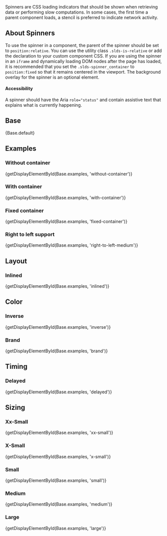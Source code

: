 
<div className="doc lead">
  Spinners are CSS loading indicators that should be shown when retrieving data or performing slow computations. In some cases, the first time a parent component loads, a stencil is preferred to indicate network activity.
</div>

## About Spinners

To use the spinner in a component, the parent of the spinner should be set to `position:relative`. You can use the utility class `.slds-is-relative` or add the declaration to your custom component CSS. If you are using the spinner in an `iframe` and dynamically loading DOM nodes after the page has loaded, it is recommended that you set the `.slds-spinner_container` to `position:fixed` so that it remains centered in the viewport. The background overlay for the spinner is an optional element.

#### Accessibility

A spinner should have the Aria `role="status"` and contain assistive text that explains what is currently happening.

## Base

<CodeView>
  {Base.default}
</CodeView>

## Examples

### Without container

<CodeView>
  {getDisplayElementById(Base.examples, 'without-container')}
</CodeView>

### With container

<CodeView>
  {getDisplayElementById(Base.examples, 'with-container')}
</CodeView>

### Fixed container

<CodeView>
  {getDisplayElementById(Base.examples, 'fixed-container')}
</CodeView>

### Right to left support

<CodeView>
  {getDisplayElementById(Base.examples, 'right-to-left-medium')}
</CodeView>

## Layout

### Inlined

<CodeView>
  {getDisplayElementById(Base.examples, 'inlined')}
</CodeView>

## Color

### Inverse

<CodeView>
  {getDisplayElementById(Base.examples, 'inverse')}
</CodeView>

### Brand

<CodeView>
  {getDisplayElementById(Base.examples, 'brand')}
</CodeView>

## Timing

### Delayed

<CodeView>
  {getDisplayElementById(Base.examples, 'delayed')}
</CodeView>

## Sizing

### Xx-Small

<CodeView>
  {getDisplayElementById(Base.examples, 'xx-small')}
</CodeView>

### X-Small

<CodeView>
  {getDisplayElementById(Base.examples, 'x-small')}
</CodeView>

### Small

<CodeView>
  {getDisplayElementById(Base.examples, 'small')}
</CodeView>

### Medium

<CodeView>
  {getDisplayElementById(Base.examples, 'medium')}
</CodeView>

### Large

<CodeView>
  {getDisplayElementById(Base.examples, 'large')}
</CodeView>
